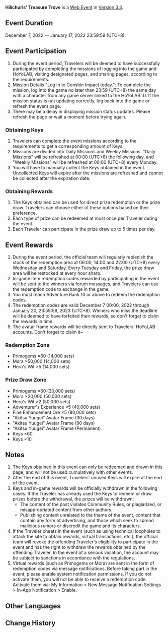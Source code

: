 {{Event
|name              = Hilichurls' Treasure Trove
|image             = Hilichurls' Treasure Trove.png
|type              = Web
|time_known        = yes
|time_start        = 2022-12-07 12:00
|time_start_offset = GMT+8
|time_end          = 2023-01-17 23:59
|time_end_offset   = GMT+8
|link3              = https://act.hoyolab.com/puzzle/bbs/pz_1f73uq_f9G/index.html
}}
{{Description|Olah! Hello, Travelers~<br>The "Hilichurls' Treasure Trove" limited-time web event has officially launched! Take part to obtain Primogems, Mora, an event-exclusive avatar frame, and other rewards~}}
'''Hilichurls' Treasure Trove''' is a [[Web Event]] in [[Version 3.3]].

==Event Duration==
December 7, 2022 — January 17, 2022 23:59:59 (UTC+8)

==Event Participation==
# During the event period, Travelers will be deemed to have successfully participated by completing the missions of logging into the game and HoYoLAB, visiting designated pages, and sharing pages, according to the requirements.
# Mission Details "Log in to Genshin Impact today.": To complete the mission, log into the game no later than 23:59 (UTC+8) the same day with a character from any game server linked to the HoYoLAB ID. If the mission status is not updating correctly, log back into the game or refresh the event page.
# There may be a delay in displaying mission status updates. Please refresh the page or wait a moment before trying again.
===Obtaining Keys===
# Travelers can complete the event missions according to the requirements to get a corresponding amount of Keys.
# Missions are divided into Daily Missions and Weekly Missions. "Daily Missions" will be refreshed at 00:00 (UTC+8) the following day, and "Weekly Missions" will be refreshed at 00:00 (UTC+8) every Monday.
# You will have to manually collect the Keys obtained in the event. Uncollected Keys will expire after the missions are refreshed and cannot be collected after the expiration date.
===Obtaining Rewards===
# The Keys obtained can be used for direct prize redemption or the prize draw. Travelers can choose either of these options based on their preference.
# Each type of prize can be redeemed at most once per Traveler during the event.
# Each Traveler can participate in the prize draw up to 5 times per day.

==Event Rewards==
# During the event period, the official team will regularly replenish the stock of the redemption area at 06:00, 14:00 and 22:00 (UTC+8) every Wednesday and Saturday. Every Tuesday and Friday, the prize draw area will be restocked at every hour sharp.
# In-game item redemption codes rewarded by participating in the event will be sent to the winners via forum messages, and Travelers can use the redemption code to exchange in the game.
# You must reach Adventure Rank 10 or above to redeem the redemption codes.
# The redemption codes are valid December 7 00:00, 2022 through January 20, 23:59:59, 2023 (UTC+8). Winners who miss the deadline will be deemed to have forfeited their rewards, so don't forget to claim the rewards in time.
# The avatar frame rewards will be directly sent to Travelers' HoYoLAB accounts. Don't forget to claim it~

===Redemption Zone===
* Primogems ×60 (14,000 sets)
* Mora ×50,000 (14,000 sets)
* Hero's Wit ×5 (14,000 sets)

===Prize Draw Zone===
* Primogems ×60 (30,000 sets)
* Mora ×20,000 (50,000 sets)
* Hero's Wit ×2 (50,000 sets)
* Adventurer's Experience ×5 (40,000 sets)
* Fine Enhancement Ore ×5 (80,000 sets)
* "Akitsu Yuugei" Avatar Frame (30 days)
* "Akitsu Yuugei" Avatar Frame (90 days)
* "Akitsu Yuugei" Avatar Frame (Permanent)
* Keys ×60
* Keys ×10

==Notes==
# The Keys obtained in this event can only be redeemed and drawn in this page, and will not be used cumulatively with other events.
# After the end of this event, Travelers' unused Keys will expire at the end of the event.
# Keys and in-game rewards will be officially withdrawn in the following cases. If the Traveler has already used the Keys to redeem or draw prizes before the withdrawal, the prizes will be withdrawn:
#* The content of the post violates Community Rules, or plagiarized, or misappropriated content from other authors.
#* Publishing content unrelated to the theme of the event, content that contain any form of advertising, and those which seek to spread malicious rumors or discredit the game and its characters.
# If the Traveler cheats in the event (such as using technical loopholes to attack the site to obtain rewards, virtual transactions, etc.), the official team will revoke the offending Traveler's eligibility to participate in the event and has the right to withdraw the rewards obtained by the offending Traveler. In the event of a serious violation, the account may be subject to sanctions in accordance with the regulations.
# Virtual rewards (such as Primogems or Mora) are sent in the form of redemption codes via message notifications. Before taking part in the event, please enable system notification permissions. If you do not activate them, you will not be able to receive a redemption code. Activate them via: My Information &gt; New Message Notification Settings &gt; In-App Notification &gt; Enable.

==Other Languages==
{{Other Languages|Transclude=Hilichurls' Treasure Trove}}

==Change History==
{{Change History|3.3}}